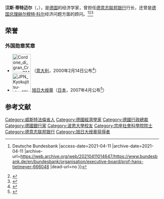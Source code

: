 '''汉斯·蒂特迈尔'''（{{lang-de|'''Hans Tietmeyer'''}}，{{bd|1931年|8月18日|2016年|12月27日|catIdx=Tietmeyer}}），是[[德国|德国]]的经济学家，曾担任[[德意志联邦银行|德意志联邦银行]]行长，还曾是[[德国总理|德国总理]][[赫尔穆特·科尔|赫尔穆特·科尔]]经济问题方面的顾问。<ref>{{Cite web |url=https://www.bundesbank.de/en/bundesbank/organisation/executive-board/prof-hans-tietmeyer-666048 |title=Prof Hans Tietmeyer {{!}} Deutsche Bundesbank |access-date=2021-04-11 |archive-date=2021-04-11 |archive-url=https://web.archive.org/web/20210411014647/https://www.bundesbank.de/en/bundesbank/organisation/executive-board/prof-hans-tietmeyer-666048 |dead-url=no }}</ref><ref>{{Cite web |url=https://www.europelecture.com/id/vjc6i4ugqnqj/h_hans_tietmeyer |title=Prof. H. (Hans) Tietmeyer - The Europe Lecture |access-date=2021-04-11 |archive-date=2021-04-11 |archive-url=https://web.archive.org/web/20210411014653/https://www.europelecture.com/id/vjc6i4ugqnqj/h_hans_tietmeyer |dead-url=no }}</ref><ref>{{Cite web |url=http://www.pass.va/content/scienzesociali/en/academicians/deceased/tietmeyer.html |title=Hans Tietmeyer - Pontifical Academy of Social Sciences |access-date=2021-04-11 |archive-date=2021-04-15 |archive-url=https://web.archive.org/web/20210415045942/http://www.pass.va/content/scienzesociali/en/academicians/deceased/tietmeyer.html |dead-url=no }}</ref>

==荣誉==
===外国勋章奖章===
* [[File:Cordone_di_gran_Croce_OMRI_BAR.svg|60px]] {{link-it|意大利共和国功绩骑士大十字勋章|Ordine al merito della Repubblica Italiana}}（[[意大利|意大利]]，2000年2月14日公布<ref>{{it}}{{cite web |url=https://www.quirinale.it/onorificenze/insigniti/12113 |title=TIETMEYER Prof. Hans |publisher=Presidenza della Repubblica |date= |accessdate=2021-09-10 |archive-date=2021-09-09 |archive-url=https://web.archive.org/web/20210909193839/https://www.quirinale.it/onorificenze/insigniti/12113 |dead-url=no }}</ref>）
* [[File:JPN_Kyokujitsu-sho_1Class_BAR.svg|60px]] [[旭日大绶章|旭日大绶章]]（[[日本|日本]]，2007年4月公布<ref>{{ja}}{{cite web |url=https://www.mofa.go.jp/mofaj/gaiko/protocol/pdfs/h19_sp.pdf |title=平成19年春の外国人叙勲受章者名簿 |publisher=[[内阁府|内阁府]] |date=2007 |accessdate=2021-07-03 |deadurl=no |archiveurl=https://web.archive.org/web/20160304212356/https://www.mofa.go.jp/mofaj/gaiko/protocol/pdfs/h19_sp.pdf |archivedate=2016-03-04}}</ref>）

== 参考文献 ==
{{Reflist}}

{{DEFAULTSORT: Tietmeyer, Hans}}
[[Category:威斯特法倫省人|Category:威斯特法倫省人]]
[[Category:德國經濟學家|Category:德國經濟學家]]
[[Category:德國行政總裁|Category:德國行政總裁]]
[[Category:德國銀行家|Category:德國銀行家]]
[[Category:波恩大學校友|Category:波恩大學校友]]
[[Category:宗座社會科學院院士|Category:宗座社會科學院院士]]
[[Category:德意志联邦银行|Category:德意志联邦银行]]
[[Category:旭日大绶章获得者|Category:旭日大绶章获得者]]